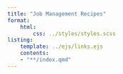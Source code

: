 ```yaml
---
title: "Job Management Recipes"
format:
    html:
        css: ../styles/styles.scss
listing:
    template: ../ejs/links.ejs
    contents:
    - "**/index.qmd"
---
```

